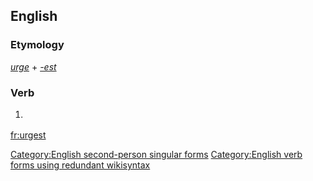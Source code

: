 ==English==

===Etymology===
''[[urge]]'' + ''[[-est]]''

===Verb===
{{en-verb form}}

# {{context|archaic|lang=en}} {{form of|Second-person singular simple present form|urge|lang=en}}

[[Category:English second-person singular forms]]
[[Category:English verb forms using redundant wikisyntax]]

[[fr:urgest]]